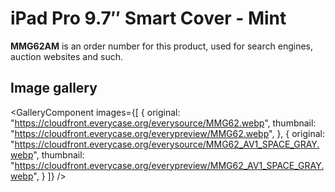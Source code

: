 
# iPad Pro 9.7″ Smart Cover - Mint

<Callout type='info' emoji='👉🏻'>**MMG62AM** is an order number for this product, used for search engines, auction websites and such.</Callout>

## Image gallery

<GalleryComponent
    images={[
      {
        original: "https://cloudfront.everycase.org/everysource/MMG62.webp",
        thumbnail: "https://cloudfront.everycase.org/everypreview/MMG62.webp",
      },
      {
        original: "https://cloudfront.everycase.org/everysource/MMG62_AV1_SPACE_GRAY.webp",
        thumbnail: "https://cloudfront.everycase.org/everypreview/MMG62_AV1_SPACE_GRAY.webp",
      }
    ]}
  />
